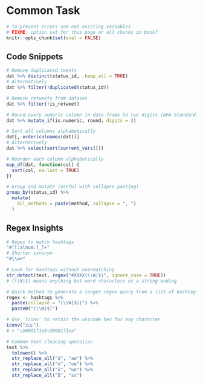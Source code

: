 # Common Task

```r
# to prevent errors vom not existing variables
# FIXME: option set for this page or all chunks in book?
knitr::opts_chunk$set(eval = FALSE)
```


## Code Snippets {#code-snippets}

```r
# Remove duplicated tweets
dat %>% distinct(status_id, .keep_all = TRUE)
# Alternatively
dat %>% filter(!duplicated(status_id))
```

```r
# Remove retweets from dataset
dat %>% filter(!is_retweet)
```


```r
# Round every numeric column in data frame to two digits (APA Standard)
dat %>% mutate_if(is.numeric, round, digits = 2)
```

```r
# Sort all columns alphabetically
dat[, order(colnames(dat))]
# Alternatively
dat %>% select(sort(current_vars()))

# Reorder each column alphabetically
map_df(dat, function(col) {
  sort(col, na.last = TRUE)
})
```

```r
# Group and mutate (useful with collapse pasting)
group_by(status_id) %>%
  mutate(
    all_methods = paste(method, collapse = ", ")
  )
```

<script src="https://gist.github.com/kleinlennart/1a4cd7a0721b31dcfb94e972c6534051.js"></script>


## Regex Insights
```r
# Regex to match hashtags
"#[[:alnum:]_]+"
# Shorter synonym
"#\\w+"
```

```r
# Look for hashtags without overmatching
str_detect(text, regex("#XXXX(\\W|$)", ignore_case = TRUE))
# (\\W|$) means anything but word characters or a string ending
```


```r
# Quick method to generate a longer regex query from a list of hashtags
regex <- hashtags %>%
  paste(collapse = "(\\W|$)|") %>%
  paste0("(\\W|$)")
```

```r
# Use `iconv` to retain the unicode hex for any character
iconv("🇩🇪")
# > "\U0001f1e9\U0001f1ea"
```

```r
# Common text cleaning operation
text %>%
  tolower() %>%
  str_replace_all("ä", "ae") %>%
  str_replace_all("ö", "oe") %>%
  str_replace_all("ü", "ue") %>%
  str_replace_all("ß", "ss")
```
